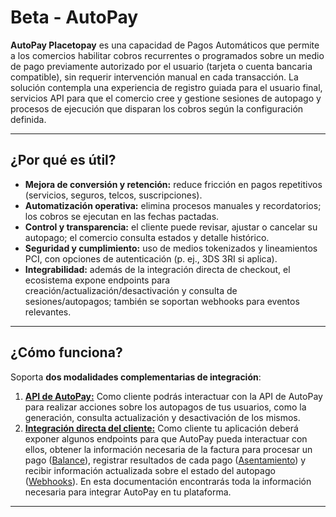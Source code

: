 
<HeroPattern />

# Beta - AutoPay

**AutoPay Placetopay** es una capacidad de Pagos Automáticos que permite a los comercios habilitar cobros recurrentes o programados sobre un medio de pago previamente autorizado por el usuario (tarjeta o cuenta bancaria compatible), sin requerir intervención manual en cada transacción. La solución contempla una experiencia de registro guiada para el usuario final, servicios API para que el comercio cree y gestione sesiones de autopago y procesos de ejecución que disparan los cobros según la configuración definida.

---
## ¿Por qué es útil?

- **Mejora de conversión y retención:** reduce fricción en pagos repetitivos (servicios, seguros, telcos, suscripciones).
- **Automatización operativa:** elimina procesos manuales y recordatorios; los cobros se ejecutan en las fechas pactadas.
- **Control y transparencia:** el cliente puede revisar, ajustar o cancelar su autopago; el comercio consulta estados y detalle histórico.
- **Seguridad y cumplimiento:** uso de medios tokenizados y lineamientos PCI, con opciones de autenticación (p. ej., 3DS 3RI si aplica).
- **Integrabilidad:** además de la integración directa de checkout, el ecosistema expone endpoints para creación/actualización/desactivación y consulta de sesiones/autopagos; también se soportan webhooks para eventos relevantes.

---
## ¿Cómo funciona?

Soporta **dos modalidades complementarias de integración**:
1) [**API de AutoPay:**](/autopay/autopay-api) Como cliente podrás interactuar con la API de AutoPay para realizar acciones sobre los autopagos de tus usuarios, como la generación, consulta actualización y desactivación de los mismos.
2) [**Integración directa del cliente:**](/autopay/client-api)
Como cliente tu aplicación deberá exponer algunos endpoints para que AutoPay pueda interactuar con ellos,
obtener la información necesaria de la factura para procesar un pago ([Balance](/autopay/client-api/balance)), registrar resultados de cada pago ([Asentamiento](/autopay/client-api/settlement))
y recibir información actualizada sobre el estado del autopago ([Webhooks](/autopay/client-api/webhook)).
En esta documentación encontrarás toda la información necesaria para integrar AutoPay en tu plataforma.
---
